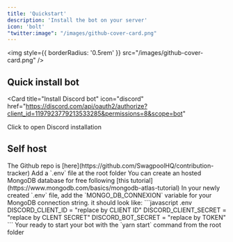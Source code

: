 ```yaml
---
title: 'Quickstart'
description: 'Install the bot on your server'
icon: 'bolt'
"twitter:image": "/images/github-cover-card.png"
---
```


<img
  style={{ borderRadius: '0.5rem' }}
  src="/images/github-cover-card.png"
/>

## Quick install bot

<Card
  title="Install Discord bot"
  icon="discord"
  href="https://discord.com/api/oauth2/authorize?client_id=1197923779213533285&permissions=8&scope=bot"
>
  Click to open Discord installation
</Card>

## Self host

<Steps>
  <Step title="Clone repo">
    The Github repo is [here](https://github.com/SwagpoolHQ/contribution-tracker)
  </Step>
  <Step title="Setup .env">
    Add a `.env` file at the root folder
  </Step>
  <Step title="Setup your MongoDB credentials">
    <Info>
      You can create an hosted MongoDB database for free following [this tutorial](https://www.mongodb.com/basics/mongodb-atlas-tutorial)
    <Info>
    In your newly created `.env` file, add the `MONGO_DB_CONNEXION` variable for your MongoDB connection string.  
    it should look like:
    ```javascript .env
      DISCORD_CLIENT_ID = "replace by CLIENT ID"
      DISCORD_CLIENT_SECRET = "replace by CLENT SECRET"
      DISCORD_BOT_SECRET = "replace by TOKEN"
    ```
    
    
  </Step>

  
  <Step title="Start your bot">
    Your ready to start your bot with the `yarn start` command from the root folder
  </Step>
</Steps>










